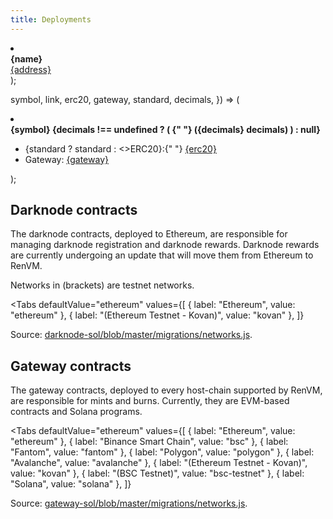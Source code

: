 ```yaml
---
title: Deployments
---
```



<DocTag type={DocType.Reference} />

  <li style={{ padding: 0, margin: 0 }}>
    <div style={{ border: "1px solid #eee", padding: 10, marginBottom: 2 }}>
      <b>{name}</b>
      <br />
      <a href={`${link}${address}`}>{address}</a>
    </div>
  </li>
);

  symbol,
  link,
  erc20,
  gateway,
  standard,
  decimals,
}) => (
  <li style={{ padding: 0, margin: 0 }}>
    <div style={{ border: "1px solid #eee", padding: 10, marginBottom: 2 }}>
      <b>
        {symbol}
        {decimals !== undefined ? (
          <span style={{ opacity: 0.8, fontWeight: 300 }}>
            {" "}
            ({decimals} decimals)
          </span>
        ) : null}
      </b>
      <ul style={{ listStyleType: "none", padding: 0 }}>
        <li>
          {standard ? standard : <>ERC20</>}:{" "}
          <a href={`${link}${erc20}`}>{erc20}</a>
        </li>
        <li>
          Gateway: <a href={`${link}${gateway}`}>{gateway}</a>
        </li>
      </ul>
    </div>
  </li>
);

## Darknode contracts

The darknode contracts, deployed to Ethereum, are responsible for managing darknode registration and darknode rewards. Darknode rewards are currently undergoing an update that will move them from Ethereum to RenVM.

Networks in (brackets) are testnet networks.

<Tabs
  defaultValue="ethereum"
  values={[
    { label: "Ethereum", value: "ethereum" },
    { label: "(Ethereum Testnet - Kovan)", value: "kovan" },
  ]}
>
  <TabItem value="ethereum">
    <ul style={{listStyleType: "none", padding: 0}}>
      <ContractItem
        name="Protocol"
        link="https://etherscan.io/address/"
        address="0xc25167ffa19b4d9d03c7d5aa4682c7063f345b66"
      />
      <ContractItem
        name="DarknodeRegistry"
        link="https://etherscan.io/address/"
        address="0x2D7b6C95aFeFFa50C068D50f89C5C0014e054f0A"
      />
      <ContractItem
        name="DarknodeRegistryStore"
        link="https://etherscan.io/address/"
        address="0x60Ab11FE605D2A2C3cf351824816772a131f8782"
      />
      <ContractItem
        name="DarknodePayment"
        link="https://etherscan.io/address/"
        address="0x098e1708b920EFBdD7afe33Adb6a4CBa30c370B9"
      />
      <ContractItem
        name="DarknodePaymentStore"
        link="https://etherscan.io/address/"
        address="0xE33417797d6b8Aec9171d0d6516E88002fbe23E7"
      />
    </ul>

  </TabItem>
  <TabItem value="kovan">
    <ul style={{listStyleType: "none", padding: 0}}>
      <ContractItem
        name="Protocol"
        link="https://kovan.etherscan.io/address/"
        address="0x59e23c087cA9bd9ce162875811CD6e99134D6d0F"
      />
      <ContractItem
        name="DarknodeRegistry"
        link="https://kovan.etherscan.io/address/"
        address="0x9954C9F839b31E82bc9CA98F234313112D269712"
      />
      <ContractItem
        name="DarknodeRegistryStore"
        link="https://kovan.etherscan.io/address/"
        address="0x9daa16aA19e37f3de06197a8B5E638EC5e487392"
      />
      <ContractItem
        name="DarknodePayment"
        link="https://kovan.etherscan.io/address/"
        address="0x023f2e94C3eb128D3bFa6317a3fF860BF93C1616"
      />
      <ContractItem
        name="DarknodePaymentStore"
        link="https://kovan.etherscan.io/address/"
        address="0x0EC73cCDCd8e643d909D0c4b663Eb1B2Fb0b1e1C"
      />
    </ul>

  </TabItem>
</Tabs>

Source: [darknode-sol/blob/master/migrations/networks.js](https://github.com/renproject/darknode-sol/blob/master/migrations/networks.js).

## Gateway contracts

The gateway contracts, deployed to every host-chain supported by RenVM, are responsible for mints and burns.
Currently, they are EVM-based contracts and Solana programs.

<Tabs
  defaultValue="ethereum"
  values={[
    { label: "Ethereum", value: "ethereum" },
    { label: "Binance Smart Chain", value: "bsc" },
    { label: "Fantom", value: "fantom" },
    { label: "Polygon", value: "polygon" },
    { label: "Avalanche", value: "avalanche" },
    { label: "(Ethereum Testnet - Kovan)", value: "kovan" },
    { label: "(BSC Testnet)", value: "bsc-testnet" },
    { label: "Solana", value: "solana" },
  ]}
>
  <TabItem value="ethereum">
    <ul style={{ listStyleType: "none", padding: 0 }}>
      <ContractItem
        name="GatewayRegistry"
        link="https://etherscan.io/address/"
        address="0xe80d347DF1209a76DD9d2319d62912ba98C54DDD"
      />
      <ContractItem
        name="BasicAdapter"
        link="https://etherscan.io/address/"
        address="0x32666B64e9fD0F44916E1378Efb2CFa3B3B96e80"
      />
      <AssetItem
        link="https://etherscan.io/address/"
        symbol={"renBTC"}
        erc20={"0x459086F2376525BdCebA5bDDA135e4E9d3FeF5bf"}
        gateway={"0xe4b679400F0f267212D5D812B95f58C83243EE71"}
        decimals={8}
      />
      <AssetItem
        link="https://etherscan.io/address/"
        symbol={"renZEC"}
        erc20={"0x1C5db575E2Ff833E46a2E9864C22F4B22E0B37C2"}
        gateway={"0xc3BbD5aDb611dd74eCa6123F05B18acc886e122D"}
        decimals={8}
      />
      <AssetItem
        link="https://etherscan.io/address/"
        symbol={"renBCH"}
        erc20={"0x459086F2376525BdCebA5bDDA135e4E9d3FeF5bf"}
        gateway={"0xCc4FF5b8A4A7adb35F00ff0CBf53784e07c3C52F"}
        decimals={8}
      />
      <AssetItem
        link="https://etherscan.io/address/"
        symbol={"renFIL"}
        erc20={"0xD5147bc8e386d91Cc5DBE72099DAC6C9b99276F5"}
        gateway={"0xED7D080AA1d2A4D468C615a5d481125Bb56BF1bf"}
        decimals={18}
      />
      <AssetItem
        link="https://etherscan.io/address/"
        symbol={"renDOGE"}
        erc20={"0xe3Cb486f3f5C639e98cCBaF57d95369375687F80"}
        gateway={"0x05387a10Bb3EF789b6C2a9CE2d6C21D5a8c6B1aA"}
        decimals={8}
      />
      <AssetItem
        link="https://etherscan.io/address/"
        symbol={"renDGB"}
        erc20={"0x3832d2F059E55934220881F831bE501D180671A7"}
        gateway={"0x2362843745615368F4ef0A43D7502353649C0783"}
        decimals={8}
      />
      <AssetItem
        link="https://etherscan.io/address/"
        symbol={"renLUNA"}
        erc20={"0x52d87F22192131636F93c5AB18d0127Ea52CB641"}
        gateway={"0xD7D7Deab930B6d3f98b35A26a4c431630d5AB874"}
        decimals={6}
      />
    </ul>
  </TabItem>
  <TabItem value="bsc">
    <ul style={{ listStyleType: "none", padding: 0 }}>
      <ContractItem
        name="GatewayRegistry"
        link="https://bscscan.com/address/"
        address="0x21C482f153D0317fe85C60bE1F7fa079019fcEbD"
      />
      <ContractItem
        name="BasicAdapter"
        link="https://bscscan.com/address/"
        address="0xAC23817f7E9Ec7EB6B7889BDd2b50e04a44470c5"
      />
      <AssetItem
        link="https://bscscan.com/address/"
        symbol={"renBTC"}
        erc20={"0xfCe146bF3146100cfe5dB4129cf6C82b0eF4Ad8c"}
        gateway={"0x95De7b32e24B62c44A4C44521eFF4493f1d1fE13"}
        standard={"BEP20"}
        decimals={8}
      />
      <AssetItem
        link="https://bscscan.com/address/"
        symbol={"renZEC"}
        erc20={"0x695FD30aF473F2960e81Dc9bA7cB67679d35EDb7"}
        gateway={"0xfdecB67cE94A22C8e227D17938c3127EA1B47B4E"}
        standard={"BEP20"}
        decimals={8}
      />
      <AssetItem
        link="https://bscscan.com/address/"
        symbol={"renBCH"}
        erc20={"0xA164B067193bd119933e5C1e7877421FCE53D3E5"}
        gateway={"0x3023DD075B0291Cd6aDc890A1EBDD6C400595E08"}
        standard={"BEP20"}
        decimals={8}
      />
      <AssetItem
        link="https://bscscan.com/address/"
        symbol={"renFIL"}
        erc20={"0xDBf31dF14B66535aF65AaC99C32e9eA844e14501"}
        gateway={"0x05Cadbf3128BcB7f2b89F3dD55E5B0a036a49e20"}
        standard={"BEP20"}
        decimals={18}
      />
      <AssetItem
        link="https://bscscan.com/address/"
        symbol={"renDOGE"}
        erc20={"0x31a0D1A199631D244761EEba67e8501296d2E383"}
        gateway={"0x7986568375Af35B427f3f51389d73196967C356a"}
        standard={"BEP20"}
        decimals={8}
      />
      <AssetItem
        link="https://bscscan.com/address/"
        symbol={"renDGB"}
        erc20={"0xc3fEd6eB39178A541D274e6Fc748d48f0Ca01CC3"}
        gateway={"0x06A2C5d79c66268610eEBBca10AFa17092860830"}
        standard={"BEP20"}
        decimals={8}
      />
      <AssetItem
        link="https://bscscan.com/address/"
        symbol={"renLUNA"}
        erc20={"0xc4Ace9278e7E01755B670C0838c3106367639962"}
        gateway={"0x4d59f628CB8e4670b779eAE22aF0c46DebC06695"}
        standard={"BEP20"}
        decimals={6}
      />
    </ul>
  </TabItem>
  <TabItem value="fantom">
    <ul style={{ listStyleType: "none", padding: 0 }}>
      <ContractItem
        name="GatewayRegistry"
        link="https://ftmscan.com/address/"
        address="0x21C482f153D0317fe85C60bE1F7fa079019fcEbD"
      />
      <ContractItem
        name="BasicAdapter"
        link="https://ftmscan.com/address/"
        address="0xAC23817f7E9Ec7EB6B7889BDd2b50e04a44470c5"
      />
      <AssetItem
        link="https://ftmscan.com/address/"
        symbol={"renBTC"}
        erc20={"0xDBf31dF14B66535aF65AaC99C32e9eA844e14501"}
        gateway={"0x05Cadbf3128BcB7f2b89F3dD55E5B0a036a49e20"}
        standard={"ERC20"}
        decimals={8}
      />
      <AssetItem
        link="https://ftmscan.com/address/"
        symbol={"renZEC"}
        erc20={"0x31a0D1A199631D244761EEba67e8501296d2E383"}
        gateway={"0x7986568375Af35B427f3f51389d73196967C356a"}
        standard={"ERC20"}
        decimals={8}
      />
      <AssetItem
        link="https://ftmscan.com/address/"
        symbol={"renBCH"}
        erc20={"0xc3fEd6eB39178A541D274e6Fc748d48f0Ca01CC3"}
        gateway={"0x06A2C5d79c66268610eEBBca10AFa17092860830"}
        standard={"ERC20"}
        decimals={8}
      />
      <AssetItem
        link="https://ftmscan.com/address/"
        symbol={"renFIL"}
        erc20={"0xc4Ace9278e7E01755B670C0838c3106367639962"}
        gateway={"0x4d59f628CB8e4670b779eAE22aF0c46DebC06695"}
        standard={"ERC20"}
        decimals={18}
      />
      <AssetItem
        link="https://ftmscan.com/address/"
        symbol={"renDGB"}
        erc20={"0x2628568509E87c4429fBb5c664Ed11391BE1BD29"}
        gateway={"0x677b23D0ffc82414B063accA197f74d791285952"}
        standard={"ERC20"}
        decimals={8}
      />
      <AssetItem
        link="https://ftmscan.com/address/"
        symbol={"renDOGE"}
        erc20={"0xcE829A89d4A55a63418bcC43F00145adef0eDB8E"}
        gateway={"0x9FB2C0b19A9fee6d02E7Ea861C71503608B64d6A"}
        standard={"ERC20"}
        decimals={8}
      />
      <AssetItem
        link="https://ftmscan.com/address/"
        symbol={"renLUNA"}
        erc20={"0x7c7DAAF2dB46fEFd067f002a69FD0BE14AeB159f"}
        gateway={"0x731Ea4Ba77fF184d89dBeB160A0078274Acbe9D2"}
        standard={"ERC20"}
        decimals={6}
      />
    </ul>
  </TabItem>
  <TabItem value="polygon">
    <ul style={{ listStyleType: "none", padding: 0 }}>
      <ContractItem
        name="GatewayRegistry"
        link="https://polygonscan.com/address/"
        address="0x21C482f153D0317fe85C60bE1F7fa079019fcEbD"
      />
      <ContractItem
        name="BasicAdapter"
        link="https://polygonscan.com/address/"
        address="0xAC23817f7E9Ec7EB6B7889BDd2b50e04a44470c5"
      />
      <AssetItem
        link="https://polygonscan.com/address/"
        symbol={"renBTC"}
        erc20={"0xDBf31dF14B66535aF65AaC99C32e9eA844e14501"}
        gateway={"0x05Cadbf3128BcB7f2b89F3dD55E5B0a036a49e20"}
        standard={"ERC20"}
        decimals={8}
      />
      <AssetItem
        link="https://polygonscan.com/address/"
        symbol={"renZEC"}
        erc20={"0x31a0D1A199631D244761EEba67e8501296d2E383"}
        gateway={"0x7986568375Af35B427f3f51389d73196967C356a"}
        standard={"ERC20"}
        decimals={8}
      />
      <AssetItem
        link="https://polygonscan.com/address/"
        symbol={"renBCH"}
        erc20={"0xc3fEd6eB39178A541D274e6Fc748d48f0Ca01CC3"}
        gateway={"0x06A2C5d79c66268610eEBBca10AFa17092860830"}
        standard={"ERC20"}
        decimals={8}
      />
      <AssetItem
        link="https://polygonscan.com/address/"
        symbol={"renFIL"}
        erc20={"0xc4Ace9278e7E01755B670C0838c3106367639962"}
        gateway={"0x4d59f628CB8e4670b779eAE22aF0c46DebC06695"}
        standard={"ERC20"}
        decimals={18}
      />
      <AssetItem
        link="https://polygonscan.com/address/"
        symbol={"renDGB"}
        erc20={"0x2628568509E87c4429fBb5c664Ed11391BE1BD29"}
        gateway={"0x677b23D0ffc82414B063accA197f74d791285952"}
        standard={"ERC20"}
        decimals={8}
      />
      <AssetItem
        link="https://polygonscan.com/address/"
        symbol={"renDOGE"}
        erc20={"0xcE829A89d4A55a63418bcC43F00145adef0eDB8E"}
        gateway={"0x9FB2C0b19A9fee6d02E7Ea861C71503608B64d6A"}
        standard={"ERC20"}
        decimals={8}
      />
      <AssetItem
        link="https://polygonscan.com/address/"
        symbol={"renLUNA"}
        erc20={"0x7c7DAAF2dB46fEFd067f002a69FD0BE14AeB159f"}
        gateway={"0x731Ea4Ba77fF184d89dBeB160A0078274Acbe9D2"}
        standard={"ERC20"}
        decimals={6}
      />
    </ul>
  </TabItem>
  <TabItem value="avalanche">
    <ul style={{ listStyleType: "none", padding: 0 }}>
      <ContractItem
        name="GatewayRegistry"
        link="https://cchain.explorer.avax.network/address/"
        address="0x21C482f153D0317fe85C60bE1F7fa079019fcEbD"
      />
      <ContractItem
        name="BasicAdapter"
        link="https://cchain.explorer.avax.network/address/"
        address="0xAC23817f7E9Ec7EB6B7889BDd2b50e04a44470c5"
      />
      <AssetItem
        link="https://cchain.explorer.avax.network/address/"
        symbol={"renBTC"}
        erc20={"0xDBf31dF14B66535aF65AaC99C32e9eA844e14501"}
        gateway={"0x05Cadbf3128BcB7f2b89F3dD55E5B0a036a49e20"}
        standard={"ERC20"}
        decimals={8}
      />
      <AssetItem
        link="https://cchain.explorer.avax.network/address/"
        symbol={"renZEC"}
        erc20={"0x31a0D1A199631D244761EEba67e8501296d2E383"}
        gateway={"0x7986568375Af35B427f3f51389d73196967C356a"}
        standard={"ERC20"}
        decimals={8}
      />
      <AssetItem
        link="https://cchain.explorer.avax.network/address/"
        symbol={"renBCH"}
        erc20={"0xc3fEd6eB39178A541D274e6Fc748d48f0Ca01CC3"}
        gateway={"0x06A2C5d79c66268610eEBBca10AFa17092860830"}
        standard={"ERC20"}
        decimals={8}
      />
      <AssetItem
        link="https://cchain.explorer.avax.network/address/"
        symbol={"renFIL"}
        erc20={"0xc4Ace9278e7E01755B670C0838c3106367639962"}
        gateway={"0x4d59f628CB8e4670b779eAE22aF0c46DebC06695"}
        standard={"ERC20"}
        decimals={18}
      />
      <AssetItem
        link="https://cchain.explorer.avax.network/address/"
        symbol={"renDGB"}
        erc20={"0x2628568509E87c4429fBb5c664Ed11391BE1BD29"}
        gateway={"0x677b23D0ffc82414B063accA197f74d791285952"}
        standard={"ERC20"}
        decimals={8}
      />
      <AssetItem
        link="https://cchain.explorer.avax.network/address/"
        symbol={"renDOGE"}
        erc20={"0xcE829A89d4A55a63418bcC43F00145adef0eDB8E"}
        gateway={"0x9FB2C0b19A9fee6d02E7Ea861C71503608B64d6A"}
        standard={"ERC20"}
        decimals={8}
      />
      <AssetItem
        link="https://cchain.explorer.avax.network/address/"
        symbol={"renLUNA"}
        erc20={"0x7c7DAAF2dB46fEFd067f002a69FD0BE14AeB159f"}
        gateway={"0x731Ea4Ba77fF184d89dBeB160A0078274Acbe9D2"}
        standard={"ERC20"}
        decimals={6}
      />
    </ul>
  </TabItem>
  <TabItem value="kovan">
    <ul style={{ listStyleType: "none", padding: 0 }}>
      <ContractItem
        name="GatewayRegistry"
        link="https://kovan.etherscan.io/address/"
        address="0x557e211EC5fc9a6737d2C6b7a1aDe3e0C11A8D5D"
      />
      <ContractItem
        name="BasicAdapter"
        link="https://kovan.etherscan.io/address/"
        address="0x7DDFA2e5435027f6e13Ca8Db2f32ebd5551158Bb"
      />
      <AssetItem
        link="https://kovan.etherscan.io/address/"
        symbol={"renBTC"}
        erc20={"0x0A9ADD98C076448CBcFAcf5E457DA12ddbEF4A8f"}
        gateway={"0x55363c0dBf97Ff9C0e31dAfe0fC99d3e9ce50b8A"}
      />
      <AssetItem
        link="https://kovan.etherscan.io/address/"
        symbol={"renZEC"}
        erc20={"0x42805DA220DF1f8a33C16B0DF9CE876B9d416610"}
        gateway={"0xAACbB1e7bA99F2Ed6bd02eC96C2F9a52013Efe2d"}
      />
      <AssetItem
        link="https://kovan.etherscan.io/address/"
        symbol={"renBCH"}
        erc20={"0x618dC53e856b1A601119F2Fed5F1E873bCf7Bd6e"}
        gateway={"0x9827c8a66a2259fd926E7Fd92EA8DF7ed1D813b1"}
      />
      <AssetItem
        link="https://kovan.etherscan.io/address/"
        symbol={"renFIL"}
        erc20={"0xAE2f4e711ca562a07E16939C5dfD40b05C68AEe5"}
        gateway={"0xC9A81412B538A3c190Bc6E537357c09A23D5A90E"}
      />
      <AssetItem
        link="https://kovan.etherscan.io/address/"
        symbol={"renDOGE"}
        erc20={"0x442412c823884Cb8fa5e6a096b5DadD8BD94e798"}
        gateway={"0x0D3D33790466D67d66cF61C02494B31AB63B9097"}
      />
      <AssetItem
        link="https://kovan.etherscan.io/address/"
        symbol={"renDGB"}
        erc20={"0xE657dc7A25eB2b5023C16a1C7cfB42c805C1b855"}
        gateway={"0x9302EA4C04c04fe2ca81b1A27c7a9906309b6701"}
      />
      <AssetItem
        link="https://kovan.etherscan.io/address/"
        symbol={"renLUNA"}
        erc20={"0x34CC35cdB6fF0c3db189428ACe45084231664CD0"}
        gateway={"0xFdF1F7bFB789bb06e830EBaC76e6241fcB29B5e1"}
      />
    </ul>
  </TabItem>
  <TabItem value="bsc-testnet">
    <ul style={{ listStyleType: "none", padding: 0 }}>
      <ContractItem
        name="GatewayRegistry"
        link="https://testnet.bscscan.com/address/"
        address="0x838F881876f53a772D2F8E2f8aa2e4a996431495"
      />
      <ContractItem
        name="BasicAdapter"
        link="https://testnet.bscscan.com/address/"
        address="0x7de1253A8da6620351ec477b38BdC6a55FCd0f85"
      />
      <AssetItem
        link="https://testnet.bscscan.com/address/"
        symbol={"renBTC"}
        erc20={"0x5eB4F537889eC3C7Ec397F1acB33c70D8C0ee438"}
        gateway={"0x6003FD1C2d4eeDed7cb5E89923AB457d1DE5cE89"}
        standard={"BEP20"}
      />
      <AssetItem
        link="https://testnet.bscscan.com/address/"
        symbol={"renZEC"}
        erc20={"0xAF787a25241c69ae213A8Ee08a2518D858b32dBd"}
        gateway={"0x7517FadFA7247ffe52d57c78780FfF0662a09936"}
        standard={"BEP20"}
      />
      <AssetItem
        link="https://testnet.bscscan.com/address/"
        symbol={"renBCH"}
        erc20={"0xD566bB681a231f5648D7cB0f09A89cb47fd09513"}
        gateway={"0x00E094aff24746196Bf73491A4C276fa4db503b4"}
        standard={"BEP20"}
      />
      <AssetItem
        link="https://testnet.bscscan.com/address/"
        symbol={"renFIL"}
        erc20={"0xE980BC9e17094EB273c6b5A1139b3A30EcdF05e0"}
        gateway={"0xBA7236b2fbe3F12Df15a0d5fcE57d891016822f8"}
        standard={"BEP20"}
      />
      <AssetItem
        link="https://testnet.bscscan.com/address/"
        symbol={"renDOGE"}
        erc20={"0x8C0248Ab26FcD6868Cc5aaea954f0ce28F8E103f"}
        gateway={"0xd5E7d585D471BaFF2060dAFeaf701ff89114e439"}
        standard={"BEP20"}
      />
      <AssetItem
        link="https://testnet.bscscan.com/address/"
        symbol={"renDGB"}
        erc20={"0xe8163f31A7a23167D21252Bcc0a996a1A40E7d61"}
        gateway={"0x0c5Efe870916cA7c89c03D742963795Ed7d3C35a"}
        standard={"BEP20"}
      />
      <AssetItem
        link="https://testnet.bscscan.com/address/"
        symbol={"renLUNA"}
        erc20={"0x2c82a39549858A0fF1a369D84695D983791d0786"}
        gateway={"0x26f4F36A070190Ee4379241DD1463A420768EB4B"}
        standard={"BEP20"}
      />
    </ul>
  </TabItem>
  <TabItem value="solana">
    <ul style={{ listStyleType: "none", padding: 0 }}>
      <ContractItem
        name="GatewayRegistry"
        link="https://explorer.solana.com/address/"
        address="REGrPFKQhRneFFdUV3e9UDdzqUJyS6SKj88GdXFCRd2"
      />
      <AssetItem
        link="https://explorer.solana.com/address/"
        symbol={"renBTC"}
        erc20={"CDJWUqTcYTVAKXAVXoQZFes5JUFc7owSeq7eMQcDSbo5"}
        gateway={"BTC5yiRuonJKcQvD9j9QwYKPx4MCGbvkWfvHFyBJG6RY"}
        standard={"SPL"}
        decimals={8}
      />
      <AssetItem
        link="https://explorer.solana.com/address/"
        symbol={"renBCH"}
        erc20={"G1a6jxYz3m8DVyMqYnuV7s86wD4fvuXYneWSpLJkmsXj"}
        gateway={"BCHLK8N6spajPuk5P5imR4BdPKxMWMRAkfvsCVAiHDsx"}
        standard={"SPL"}
        decimals={8}
      />
      <AssetItem
        link="https://explorer.solana.com/address/"
        symbol={"renDGB"}
        erc20={"FKJvvVJ242tX7zFtzTmzqoA631LqHh4CdgcN8dcfFSju"}
        gateway={"DGB9b34QragJSwWkrLc2L8akZdeYKgwruDaT1rqea3Sz"}
        standard={"SPL"}
        decimals={8}
      />
      <AssetItem
        link="https://explorer.solana.com/address/"
        symbol={"renDOGE"}
        erc20={"ArUkYE2XDKzqy77PRRGjo4wREWwqk6RXTfM9NeqzPvjU"}
        gateway={"DoGEYj1prGAkc5fHcHPyg5bhgfbUQm5uaPwtaVQPuNKh"}
        standard={"SPL"}
        decimals={8}
      />
      <AssetItem
        link="https://explorer.solana.com/address/"
        symbol={"renFIL"}
        erc20={"De2bU64vsXKU9jq4bCjeDxNRGPn8nr3euaTK8jBYmD3J"}
        gateway={"FiLWGcjSCGhnXsWfkrwBYL2JeNJ4a6z7MStVxnayS8Nf"}
        standard={"SPL"}
        decimals={9}
      />
      <AssetItem
        link="https://explorer.solana.com/address/"
        symbol={"renLUNA"}
        erc20={"8wv2KAykQstNAj2oW6AHANGBiFKVFhvMiyyzzjhkmGvE"}
        gateway={"LUNAZQmNvQYHycB9m3kE95afQQyf4LZw1pfXKvZaZar"}
        standard={"SPL"}
        decimals={6}
      />
      <AssetItem
        link="https://explorer.solana.com/address/"
        symbol={"renZEC"}
        erc20={"E99CQ2gFMmbiyK2bwiaFNWUUmwz4r8k2CVEFxwuvQ7ue"}
        gateway={"ZECGnwPTpT8v8ccn7onj8oafGA4c1RJV8MH7bYSCRCU"}
        standard={"SPL"}
        decimals={8}
      />
    </ul>
  </TabItem>
</Tabs>

Source: [gateway-sol/blob/master/migrations/networks.js](https://github.com/renproject/gateway-sol/blob/master/migrations/networks.js).

